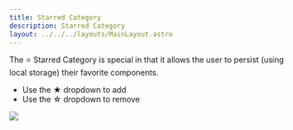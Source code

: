 ```yaml
---
title: Starred Category
description: Starred Category
layout: ../../../layouts/MainLayout.astro
---
```


The ⭐ Starred Category is special in that it allows the user to persist (using local storage) their favorite components.

- Use the ★ dropdown to add
- Use the ☆ dropdown to remove

<img src="/component-selection/starred.png" />
